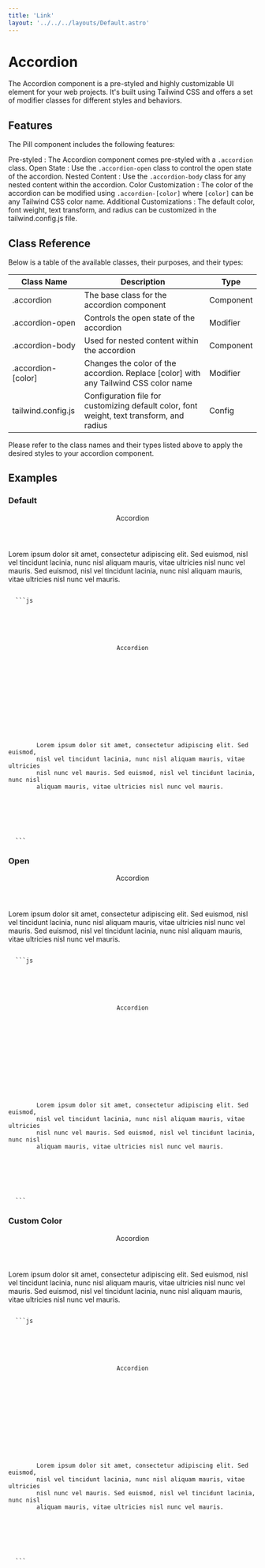```yaml
---
title: 'Link'
layout: '../../../layouts/Default.astro'
---
```




# Accordion

The Accordion component is a pre-styled and highly customizable UI element for your web projects. It's built using Tailwind CSS and offers a set of modifier classes for different styles and behaviors.

## Features

The Pill component includes the following features:

Pre-styled : The Accordion component comes pre-styled with a `.accordion` class.
Open State : Use the `.accordion-open` class to control the open state of the accordion.
Nested Content : Use the `.accordion-body` class for any nested content within the accordion.
Color Customization : The color of the accordion can be modified using `.accordion-[color]` where `[color]` can be any Tailwind CSS color name.
Additional Customizations : The default color, font weight, text transform, and radius can be customized in the tailwind.config.js file.

## Class Reference

Below is a table of the available classes, their purposes, and their types:

| Class Name         | Description                                                                               | Type      |
| ------------------ | ----------------------------------------------------------------------------------------- | --------- |
| .accordion         | The base class for the accordion component                                                | Component |
| .accordion-open    | Controls the open state of the accordion                                                  | Modifier  |
| .accordion-body    | Used for nested content within the accordion                                              | Component |
| .accordion-[color] | Changes the color of the accordion. Replace [color] with any Tailwind CSS color name      | Modifier  |
| tailwind.config.js | Configuration file for customizing default color, font weight, text transform, and radius | Config    |

Please refer to the class names and their types listed above to apply the desired styles to your accordion component.

## Examples

### Default

<Preview>
  <div class='accordion'>
    <header>
      <p>Accordion</p>
      <IconChevronDown />
    </header>
    <div class='accordion-body'>
      <p>
        Lorem ipsum dolor sit amet, consectetur adipiscing elit. Sed euismod,
        nisl vel tincidunt lacinia, nunc nisl aliquam mauris, vitae ultricies
        nisl nunc vel mauris. Sed euismod, nisl vel tincidunt lacinia, nunc nisl
        aliquam mauris, vitae ultricies nisl nunc vel mauris.
      </p>
    </div>
  </div>
</Preview>
<Code>
  ```js
  <div class='accordion'>
    <header>
      <p>Accordion</p>
      <IconChevronDown />
    </header>
    <div class='accordion-body'>
      <p>
        Lorem ipsum dolor sit amet, consectetur adipiscing elit. Sed euismod,
        nisl vel tincidunt lacinia, nunc nisl aliquam mauris, vitae ultricies
        nisl nunc vel mauris. Sed euismod, nisl vel tincidunt lacinia, nunc nisl
        aliquam mauris, vitae ultricies nisl nunc vel mauris.
      </p>
    </div>
  </div>
  ```
</Code>

### Open

<Preview>
  <div class='accordion accordion-open'>
    <header>
      <p>Accordion</p>
      <IconChevronDown />
    </header>
    <div class='accordion-body'>
      <p>
        Lorem ipsum dolor sit amet, consectetur adipiscing elit. Sed euismod,
        nisl vel tincidunt lacinia, nunc nisl aliquam mauris, vitae ultricies
        nisl nunc vel mauris. Sed euismod, nisl vel tincidunt lacinia, nunc nisl
        aliquam mauris, vitae ultricies nisl nunc vel mauris.
      </p>
    </div>
  </div>
</Preview>
<Code>
  ```js
  <div class='accordion accordion-open'>
    <header>
      <p>Accordion</p>
      <IconChevronDown />
    </header>
    <div class='accordion-body'>
      <p>
        Lorem ipsum dolor sit amet, consectetur adipiscing elit. Sed euismod,
        nisl vel tincidunt lacinia, nunc nisl aliquam mauris, vitae ultricies
        nisl nunc vel mauris. Sed euismod, nisl vel tincidunt lacinia, nunc nisl
        aliquam mauris, vitae ultricies nisl nunc vel mauris.
      </p>
    </div>
  </div>
  ```
</Code>

### Custom Color

<Preview>
  <div class='accordion accordion-red accordion-open'>
    <header>
      <p>Accordion</p>
      <IconChevronDown />
    </header>
    <div class='accordion-body'>
      <p>
        Lorem ipsum dolor sit amet, consectetur adipiscing elit. Sed euismod,
        nisl vel tincidunt lacinia, nunc nisl aliquam mauris, vitae ultricies
        nisl nunc vel mauris. Sed euismod, nisl vel tincidunt lacinia, nunc nisl
        aliquam mauris, vitae ultricies nisl nunc vel mauris.
      </p>
    </div>
  </div>
</Preview>
<Code>
  ```js
  <div class='accordion accordion-red accordion-open'>
    <header>
      <p>Accordion</p>
      <IconChevronDown />
    </header>
    <div class='accordion-body'>
      <p>
        Lorem ipsum dolor sit amet, consectetur adipiscing elit. Sed euismod,
        nisl vel tincidunt lacinia, nunc nisl aliquam mauris, vitae ultricies
        nisl nunc vel mauris. Sed euismod, nisl vel tincidunt lacinia, nunc nisl
        aliquam mauris, vitae ultricies nisl nunc vel mauris.
      </p>
    </div>
  </div>
  ```
</Code>
